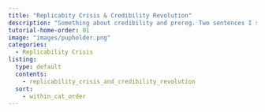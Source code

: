 ```yaml
---
title: "Replicabity Crisis & Credibility Revolution"
description: "Something about credibility and prereg. Two sentences I suppose."
tutorial-home-order: 01
image: "images/pupholder.png"
categories:
  - Replicability Crisis
listing:
  type: default
  contents:
    - replicability_crisis_and_credibility_revolution
  sort:
    - within_cat_order
---
```

